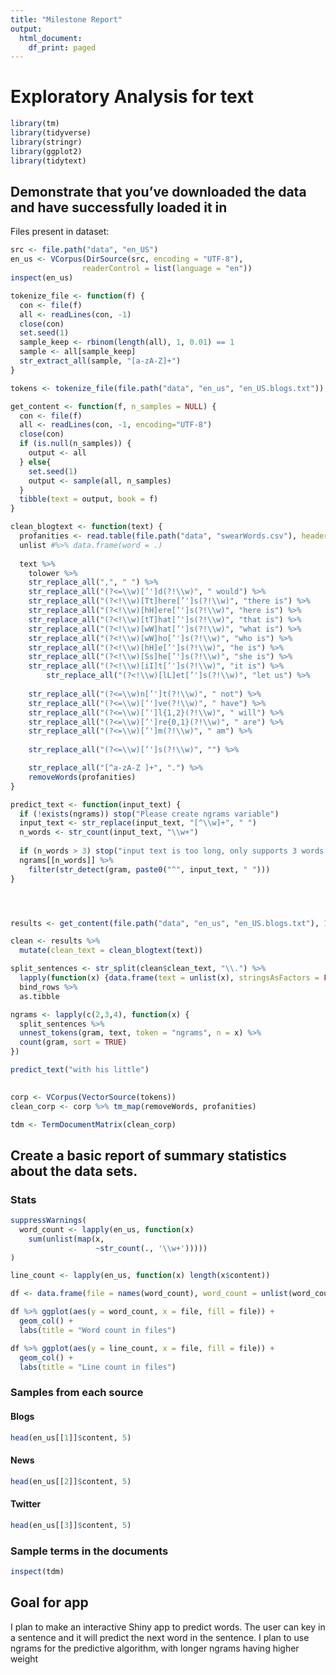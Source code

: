 ```yaml
---
title: "Milestone Report"
output:
  html_document:
    df_print: paged
---
```


# Exploratory Analysis for text

```r
library(tm)
library(tidyverse)
library(stringr)
library(ggplot2)
library(tidytext)
```

## Demonstrate that you've downloaded the data and have successfully loaded it in

Files present in dataset:

```r
src <- file.path("data", "en_US")
en_us <- VCorpus(DirSource(src, encoding = "UTF-8"),
                readerControl = list(language = "en"))
inspect(en_us)
```

```r
tokenize_file <- function(f) {
  con <- file(f)
  all <- readLines(con, -1)
  close(con)
  set.seed(1)
  sample_keep <- rbinom(length(all), 1, 0.01) == 1
  sample <- all[sample_keep]
  str_extract_all(sample, "[a-zA-Z]+")
}

tokens <- tokenize_file(file.path("data", "en_us", "en_US.blogs.txt"))
```

```r
get_content <- function(f, n_samples = NULL) {
  con <- file(f)
  all <- readLines(con, -1, encoding="UTF-8")
  close(con)
  if (is.null(n_samples)) {
    output <- all
  } else{
    set.seed(1)
    output <- sample(all, n_samples)
  }
  tibble(text = output, book = f)
}

clean_blogtext <- function(text) {
  profanities <- read.table(file.path("data", "swearWords.csv"), header = FALSE, stringsAsFactors = FALSE) %>%
  unlist #%>% data.frame(word = .)
  
  text %>% 
    tolower %>%
    str_replace_all(",", " ") %>% 
    str_replace_all("(?<=\\w)[’']d(?!\\w)", " would") %>%
    str_replace_all("(?<!\\w)[Tt]here[’']s(?!\\w)", "there is") %>%
    str_replace_all("(?<!\\w)[hH]ere[’']s(?!\\w)", "here is") %>%
    str_replace_all("(?<!\\w)[tT]hat[’']s(?!\\w)", "that is") %>%
    str_replace_all("(?<!\\w)[wW]hat[’']s(?!\\w)", "what is") %>%
    str_replace_all("(?<!\\w)[wW]ho[’']s(?!\\w)", "who is") %>%
    str_replace_all("(?<!\\w)[hH]e[’']s(?!\\w)", "he is") %>%
    str_replace_all("(?<!\\w)[Ss]he[’']s(?!\\w)", "she is") %>%
    str_replace_all("(?<!\\w)[iI]t[’']s(?!\\w)", "it is") %>%
        str_replace_all("(?<!\\w)[lL]et[’']s(?!\\w)", "let us") %>%
    
    str_replace_all("(?<=\\w)n[’']t(?!\\w)", " not") %>%
    str_replace_all("(?<=\\w)[’']ve(?!\\w)", " have") %>%
    str_replace_all("(?<=\\w)[’']l{1,2}(?!\\w)", " will") %>%
    str_replace_all("(?<=\\w)[’']re{0,1}(?!\\w)", " are") %>%
    str_replace_all("(?<=\\w)[’']m(?!\\w)", " am") %>%
    
    str_replace_all("(?<=\\w)[’']s(?!\\w)", "") %>%

    str_replace_all("[^a-zA-Z ]+", ".") %>%
    removeWords(profanities)
}

predict_text <- function(input_text) {
  if (!exists(ngrams)) stop("Please create ngrams variable")
  input_text <- str_replace(input_text, "[^\\w]+", " ")
  n_words <- str_count(input_text, "\\w+")
  
  if (n_words > 3) stop("input text is too long, only supports 3 words and below")
  ngrams[[n_words]] %>%
    filter(str_detect(gram, paste0("^", input_text, " ")))
}




results <- get_content(file.path("data", "en_us", "en_US.blogs.txt"), 100000) 

clean <- results %>% 
  mutate(clean_text = clean_blogtext(text))

split_sentences <- str_split(clean$clean_text, "\\.") %>% 
  lapply(function(x) {data.frame(text = unlist(x), stringsAsFactors = FALSE)}) %>% 
  bind_rows %>%
  as.tibble

ngrams <- lapply(c(2,3,4), function(x) {
  split_sentences %>% 
  unnest_tokens(gram, text, token = "ngrams", n = x) %>%
  count(gram, sort = TRUE)
})

predict_text("with his little")
  
```


```r


corp <- VCorpus(VectorSource(tokens))
clean_corp <- corp %>% tm_map(removeWords, profanities)

tdm <- TermDocumentMatrix(clean_corp)
```
## Create a basic report of summary statistics about the data sets.

### Stats

```r
suppressWarnings(
  word_count <- lapply(en_us, function(x) 
    sum(unlist(map(x, 
                   ~str_count(., '\\w+')))))
)

line_count <- lapply(en_us, function(x) length(x$content))

df <- data.frame(file = names(word_count), word_count = unlist(word_count), line_count = unlist(line_count))

df %>% ggplot(aes(y = word_count, x = file, fill = file)) + 
  geom_col() + 
  labs(title = "Word count in files")

df %>% ggplot(aes(y = line_count, x = file, fill = file)) + 
  geom_col() + 
  labs(title = "Line count in files")
```

### Samples from each source

#### Blogs

```r
head(en_us[[1]]$content, 5)
```

#### News

```r
head(en_us[[2]]$content, 5)
```

#### Twitter

```r
head(en_us[[3]]$content, 5)
```

### Sample terms in the documents

```r
inspect(tdm)
```

## Goal for app

I plan to make an interactive Shiny app to predict words. The user can key in a sentence and it will predict the next word in the sentence. I plan to use ngrams for the predictive algorithm, with longer ngrams having higher weight